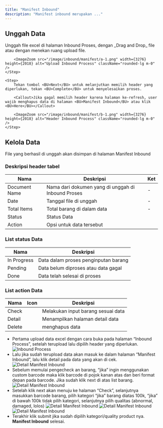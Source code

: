 ```yaml
---
title: "Manifest Inbound"
description: "Manifest inbound merupakan ..."
---
```



## Unggah Data

<Steps>
    <Step>
        Unggah file excel di halaman <BU>Inbound Proses</BU>, dengan _Drag and Drop_ file atau dengan menekan ruang upload file.
        
        <ImageZoom src="/image/inbound/manifest/a-1.png" width={3276} height={2018} alt="Upload Inbound Process" className="rounded-lg m-0" />
    </Step>

    <Step>
        Tekan tombol <BU>Next</BU> untuk melanjutkan memilih header yang diperlukan, tekan <BU>Complete</BU> untuk menyelesaikan proses.

        <Callout>Jika gagal memilih header karena halaman ke-refresh, user wajib menghapus data di halaman <BU>Manifest Inbound</BU> atau klik <BU>Here</BU></Callout>

        <ImageZoom src="/image/inbound/manifest/b-1.png" width={3276} height={2018} alt="Header Inbound Process" className="rounded-lg m-0" />
    </Step>
</Steps>

## Kelola Data


File yang berhasil di unggah akan disimpan di halaman <BU>Manifest Inbound</BU>
        
<ImageZoom src="/image/inbound/manifest/c-1.png" width={3276} height={2018} alt="Upload Inbound Process" className="rounded-lg m-0" />

### Deskripsi header tabel

| Nama          | Deskripsi                                          | Ket                                                               |
|---------------|----------------------------------------------------|-------------------------------------------------------------------|
| Document Name | Nama dari dokumen yang di unggah di Inbound Proses | -                                                                 |
| Date          | Tanggal file di unggah                             | -                                                                 |
| Total Items   | Total barang di dalam data                         | -                                                                 |
| Status        | Status Data                                        | [<ArrowUpRightFromSquare className='size-4'/>](#list-status-data) |
| Action        | Opsi untuk data tersebut                           | [<ArrowUpRightFromSquare className='size-4'/>](#list-action-data) |

### List status Data

| Nama          | Deskripsi                             |
|---------------|---------------------------------------|
| In Progress   | Data dalam proses penginputan barang  |
| Pending       | Data belum diproses atau data gagal   |
| Done          | Data telah selesai di proses          |

### List action Data

| Nama   | Icon                               | Deskripsi                             |
|--------|------------------------------------|---------------------------------------|
| Check  | <ShieldCheck className='size-4' /> | Melakukan input barang sesuai data     |
| Detail | <ReceiptText className='size-4' /> | Menampilkan halaman detail data       |
| Delete | <Trash2 className='size-4' />      | menghapus data                        |

- Pertama upload data excel dengan cara buka pada halaman “Inbound Process”, setelah terupload lalu dipilih header yang diperlukan.
  ![Inbound Process](/image/inbound/manifest/a.png "Inbound Process")
- Lalu jika sudah terupload data akan masuk ke dalam halaman “Manifest Inbound”, lalu klik detail pada data yang akan di cek.
  ![Detail Manifest Inbound](/image/inbound/manifest/b.png "Detail Manifest Inbound")
- Sebelum memulai pengecheck an barang, “jika” ingin menggunakan custom barcode maka klik barcode di pojok kanan atas dan beri format depan pada barcode. Jika sudah klik next di atas list barang.
  ![Detail Manifest Inbound](/image/inbound/manifest/c.png "Detail Manifest Inbound")
- Setelah klik next akan menuju ke halaman “Check”, selanjutnya masukkan barcode barang, pilih kategori “jika” barang diatas 100k, “jika” di bawah 100k tidak pilih kategori, selanjutnya pilih qualitas (abnormal, damaged, lolos)
  ![Detail Manifest Inbound](/image/inbound/manifest/d.png "Detail Manifest Inbound")
  ![Detail Manifest Inbound](/image/inbound/manifest/e.png "Detail Manifest Inbound")
  ![Detail Manifest Inbound](/image/inbound/manifest/f.png "Detail Manifest Inbound")
- Terakhir klik submit jika sudah dipilih kategori/quality product nya. **Manifest Inbound** selesai.